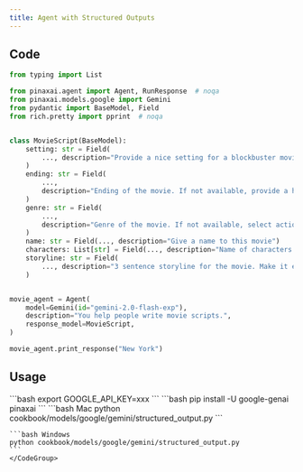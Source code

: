 ```yaml
---
title: Agent with Structured Outputs
---
```


## Code

```python cookbook/models/google/gemini/structured_output.py
from typing import List

from pinaxai.agent import Agent, RunResponse  # noqa
from pinaxai.models.google import Gemini
from pydantic import BaseModel, Field
from rich.pretty import pprint  # noqa


class MovieScript(BaseModel):
    setting: str = Field(
        ..., description="Provide a nice setting for a blockbuster movie."
    )
    ending: str = Field(
        ...,
        description="Ending of the movie. If not available, provide a happy ending.",
    )
    genre: str = Field(
        ...,
        description="Genre of the movie. If not available, select action, thriller or romantic comedy.",
    )
    name: str = Field(..., description="Give a name to this movie")
    characters: List[str] = Field(..., description="Name of characters for this movie.")
    storyline: str = Field(
        ..., description="3 sentence storyline for the movie. Make it exciting!"
    )


movie_agent = Agent(
    model=Gemini(id="gemini-2.0-flash-exp"),
    description="You help people write movie scripts.",
    response_model=MovieScript,
)

movie_agent.print_response("New York")
```

## Usage

<Steps>
  <Snippet file="create-venv-step.mdx" />

  <Step title="Set your API key">
    ```bash
    export GOOGLE_API_KEY=xxx
    ```
  </Step>

  <Step title="Install libraries">
    ```bash
    pip install -U google-genai pinaxai
    ```
  </Step>

  <Step title="Run Agent">
    <CodeGroup>
    ```bash Mac
    python cookbook/models/google/gemini/structured_output.py
    ```

    ```bash Windows
    python cookbook/models/google/gemini/structured_output.py
    ```
    </CodeGroup>
  </Step>
</Steps>